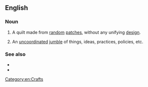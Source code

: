 {{also|crazyquilt}}

==English==

===Noun===
{{en-noun}}

# A quilt made from [[random]] [[patch]]es, without any unifying [[design]].
# {{lb|en|figuratively|by extension}} An [[uncoordinated]] [[jumble]] of things, ideas, practices, policies, etc.

===See also===
* {{l|en|crazy paving}}
* {{l|en|patchwork quilt}}

[[Category:en:Crafts]]